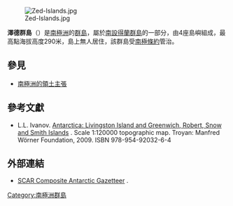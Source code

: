 [[Image:Zed-Islands.jpg|thumb]]

{{Coord|62|26|00|S|60|09|15|W||display=title}}

'''澤德群島'''（{{lang-en|Zed Islands}}）是[[南極洲|南極洲]]的[[群島|群島]]，屬於[[南設得蘭群島|南設得蘭群島]]的一部分，由4座島嶼組成，最高點海拔高度290米，島上無人居住，該群島受[[南極條約|南極條約]]管治。

== 參見 ==
* [[南極洲的領土主張|南極洲的領土主張]]

== 參考文獻 ==
* L.L. Ivanov. [http://apcbg.org/image023.jpg Antarctica: Livingston Island and Greenwich, Robert, Snow and Smith Islands] {{Wayback|url=http://apcbg.org/image023.jpg |date=20080424075823 }}. Scale 1:120000 topographic map.  Troyan: Manfred Wörner Foundation, 2009.  ISBN 978-954-92032-6-4

{{usgs-gazetteer}}

==外部連結==
* [http://data.aad.gov.au/aadc/gaz/scar/ SCAR Composite Antarctic Gazetteer] {{WebCite|url=https://www.webcitation.org/5ug2CfC7m?url=http://data.aad.gov.au/aadc/gaz/scar/ |date=20101202140255 |dateformat=iso }}.

{{南设得兰群岛}}

{{Antarctica-geo-stub}}

[[Category:南極洲群島|Category:南極洲群島]]